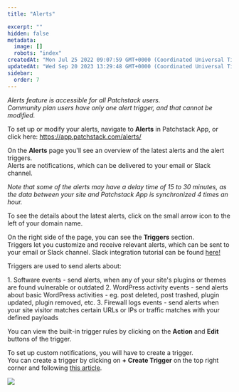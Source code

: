 ```yaml
---
title: "Alerts"

excerpt: ""
hidden: false
metadata: 
  image: []
  robots: "index"
createdAt: "Mon Jul 25 2022 09:07:59 GMT+0000 (Coordinated Universal Time)"
updatedAt: "Wed Sep 20 2023 13:29:48 GMT+0000 (Coordinated Universal Time)"
sidebar:
  order: 7
---
```


_Alerts feature is accessible for all Patchstack users._ \
_Community plan users have only one alert trigger, and that cannot be modified._  

To set up or modify your alerts, navigate to **Alerts** in Patchstack App, or click here:
<a href="https://app.patchstack.com/alerts/" target="_blank">https://app.patchstack.com/alerts/</a>


On the **Alerts** page you'll see an overview of the latest alerts and the alert triggers.  
Alerts are notifications, which can be delivered to your email or Slack channel.  

_Note that some of the alerts may have a delay time of 15 to 30 minutes, as the data between your site and Patchstack App is synchronized 4 times an hour._

To see the details about the latest alerts, click on the small arrow icon to the left of your domain name.

On the right side of the page, you can see the **Triggers** section.  
Triggers let you customize and receive relevant alerts, which can be sent to your email or Slack channel.
Slack integration tutorial can be found [here!](/patchstack-app/account-settings/account-integrations/)

Triggers are used to send alerts about:

<Steps>
1. Software events - send alerts, when any of your site's plugins or themes are found vulnerable or outdated
2. WordPress activity events - send alerts about basic WordPress activities - eg. post deleted, post trashed, plugin updated, plugin removed, etc.
3. Firewall logs events - send alerts when your site visitor matches certain URLs or IPs or traffic matches with your defined payloads
</Steps>

You can view the built-in trigger rules by clicking on the **Action** and **Edit** buttons of the trigger.

To set up custom notifications, you will have to create a trigger.  
You can create a trigger by clicking on **+ Create Trigger** on the top right corner and following <a href="/patchstack-app/alerts/creating-a-trigger/" target="_blank">this article</a>.

![](@images/6a5df31-small-Patchstack_Alerts_and_triggers.png)
